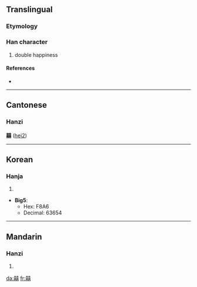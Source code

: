 ==Translingual==

===Etymology===
{{Han compound|喜|喜|t2=happiness|ls=ic}}

===Han character===
{{Han char|rn=30|rad=口|as=18|sn=21|four=4466<sub>1</sub>|canj=土口土口口 (GRGRR)}}
# double happiness

====References====
* {{Han ref|kx=0216.051|dj=0438.240|hdz=10707.061|uh=56CD|ud=22221}}

----

==Cantonese==
===Hanzi===
'''囍''' ([[hei2]])

----

==Korean==

===Hanja===
{{ko-hanja|hangeul=희|rv=hui|mr=hŭi}}

# {{defn|Korean|sort=口18}}

* '''Big5''':
** Hex: F8A6
** Decimal: 63654

----

==Mandarin==

===Hanzi===
{{cmn-hanzi|pin=[[xǐ]] ([[xi3]])|wg=hsi<sup>3</sup>}}

# {{defn|Mandarin|sort=口18}}

[[da:囍]]
[[fr:囍]]